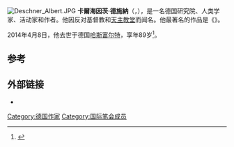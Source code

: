 [[File:Deschner_Albert.JPG|thumb]]
'''卡爾海因茨·德施納'''（{{lang-de|Karl Heinrich Leopold Deschner}}，{{bd|1924年|5月23日|2014年|4月8日|catIdx=Deschner}}），是一名德国研究院、人类学家、活动家和作者。他因反对基督教和[[天主教堂|天主教堂]]而闻名。他最著名的作品是《{{link-en|基督教犯罪史|Kriminalgeschichte des Christentums}}》。

2014年4月8日，他去世于德国[[哈斯富尔特|哈斯富尔特]]，享年89岁<ref>{{Cite web|url=http://www.mainpost.de/ueberregional/kulturwelt/kultur/Kirchenkritiker-Karlheinz-Deschner-ist-tot;art3809,8079141|title=Kirchenkritiker Karlheinz Deschner ist tot|date=9 April 2014|accessdate=10 April 2014|publisher=''[[Main-Post|Main-Post]]''|language=de|first=Ralph|last=Heringlehner|archive-date=2014-04-13|archive-url=https://web.archive.org/web/20140413174216/https://www.mainpost.de/ueberregional/kulturwelt/kultur/Kirchenkritiker-Karlheinz-Deschner-ist-tot;art3809,8079141|dead-url=no}}</ref>。

==参考==
{{Reflist}}

==外部链接==
{{Commons category|Karlheinz Deschner}}
{{Wikiquote|:de:Karlheinz Deschner|Karlheinz Deschner (德文)}}
* {{Official|http://www.deschner.info/}}

{{Authority control}}
{{DEFAULTSORT:Deschner, Karlheinz}}

[[Category:德国作家|Category:德国作家]]
[[Category:国际笔会成员|Category:国际笔会成员]]